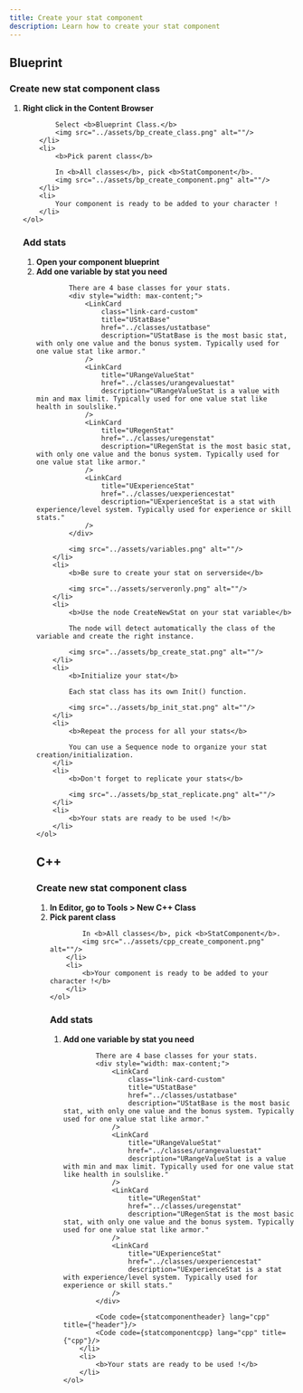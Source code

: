 ```yaml
---
title: Create your stat component
description: Learn how to create your stat component
---
```



## Blueprint

### Create new stat component class

<Steps>
	<ol>
		<li>
			<b>Right click in the Content Browser</b>
			
			Select <b>Blueprint Class.</b>
			<img src="../assets/bp_create_class.png" alt=""/>
		</li>
		<li>
			<b>Pick parent class</b>
			
			In <b>All classes</b>, pick <b>StatComponent</b>.
			<img src="../assets/bp_create_component.png" alt=""/>
		</li>
		<li>
			Your component is ready to be added to your character !
		</li>
	</ol>
</Steps>

### Add stats

<Steps>
	<ol>
		<li>
			<b>Open your component blueprint</b>
		</li>
		<li>
			<b>Add one variable by stat you need</b>
			
			There are 4 base classes for your stats.
			<div style="width: max-content;">
				<LinkCard
					class="link-card-custom"
					title="UStatBase"
					href="../classes/ustatbase"
					description="UStatBase is the most basic stat, with only one value and the bonus system. Typically used for one value stat like armor."
				/>
				<LinkCard 
					title="URangeValueStat"
					href="../classes/urangevaluestat"
					description="URangeValueStat is a value with min and max limit. Typically used for one value stat like health in soulslike."
				/>
				<LinkCard
					title="URegenStat"
					href="../classes/uregenstat"
					description="URegenStat is the most basic stat, with only one value and the bonus system. Typically used for one value stat like armor."
				/>
				<LinkCard
					title="UExperienceStat"
					href="../classes/uexperiencestat"
					description="UExperienceStat is a stat with experience/level system. Typically used for experience or skill stats."
				/>
			</div>
			
			<img src="../assets/variables.png" alt=""/>
		</li>
		<li>
			<b>Be sure to create your stat on serverside</b>
			
			<img src="../assets/serveronly.png" alt=""/>
		</li>
		<li>
			<b>Use the node CreateNewStat on your stat variable</b>
			
			The node will detect automatically the class of the variable and create the right instance.
			
			<img src="../assets/bp_create_stat.png" alt=""/>
		</li>
		<li>
			<b>Initialize your stat</b>
			
			Each stat class has its own Init() function.
			
			<img src="../assets/bp_init_stat.png" alt=""/>
		</li>
		<li>
			<b>Repeat the process for all your stats</b>
			
			You can use a Sequence node to organize your stat creation/initialization.
		</li>
		<li>
			<b>Don't forget to replicate your stats</b>
			
			<img src="../assets/bp_stat_replicate.png" alt=""/>
		</li>
		<li>
			<b>Your stats are ready to be used !</b>
		</li>
	</ol>
</Steps>

## C++

### Create new stat component class

<Steps>
	<ol>
		<li>
			<b>In Editor, go to Tools > New C++ Class</b>
		</li>
		<li>
			<b>Pick parent class</b>
			
			In <b>All classes</b>, pick <b>StatComponent</b>.
			<img src="../assets/cpp_create_component.png" alt=""/>
		</li>
		<li>
			<b>Your component is ready to be added to your character !</b>
		</li>
	</ol>
</Steps>

### Add stats

<Steps>
	<ol>
		<li>
			<b>Add one variable by stat you need</b>
			
			There are 4 base classes for your stats.
			<div style="width: max-content;">
				<LinkCard
					class="link-card-custom"
					title="UStatBase"
					href="../classes/ustatbase"
					description="UStatBase is the most basic stat, with only one value and the bonus system. Typically used for one value stat like armor."
				/>
				<LinkCard 
					title="URangeValueStat"
					href="../classes/urangevaluestat"
					description="URangeValueStat is a value with min and max limit. Typically used for one value stat like health in soulslike."
				/>
				<LinkCard
					title="URegenStat"
					href="../classes/uregenstat"
					description="URegenStat is the most basic stat, with only one value and the bonus system. Typically used for one value stat like armor."
				/>
				<LinkCard
					title="UExperienceStat"
					href="../classes/uexperiencestat"
					description="UExperienceStat is a stat with experience/level system. Typically used for experience or skill stats."
				/>
			</div>
			
			<Code code={statcomponentheader} lang="cpp" title={"header"}/>
			<Code code={statcomponentcpp} lang="cpp" title={"cpp"}/>
		</li>
		<li>
			<b>Your stats are ready to be used !</b>
		</li>
	</ol>
</Steps>